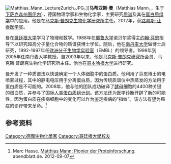 [[File:Matthias_Mann_LectureZurich.JPG|thumb]]。]]'''马蒂亚斯·曼'''（Matthias Mann，{{bd|1959年|10月10日||}}，生于[[下萨克森州|下萨克森州]][[图伊内|图伊内]]），德国物理学家和生物化学家，主要研究[[质谱|质谱]]及其在[[蛋白质组学|蛋白质组学]]中的应用。他是在[[马克斯·普朗克生物化学研究所|马克斯·普朗克生物化学研究所]]主任。2012年，获[[路易斯-让泰医学奖|路易斯-让泰医学奖]]。

曼在[[哥廷根大学|哥廷根大学]]学习了物理和数学。1988年在[[耶鲁大学|耶鲁大学]]诺贝尔奖得主[[约翰·芬恩|约翰·芬恩]]指导下以研究超高分子量化合物的质谱获博士学位。随后，他在[[南丹麦大学|南丹麦大学]]做博士后研究，1992-1997年任[[欧洲分子生物学实验室|欧洲分子生物学实验室]]（EMBL）的领导者。1998年到2005年任南丹麦大学教授。自2003年以来，他是[[马克斯·普朗克研究所|马克斯·普朗克研究所]]会员、马克斯·普朗克生物化学研究所主任。他也在[[哥本哈根大学|哥本哈根大学]]进行研究。

曼开发了一种质谱法以快速确定一个人体细胞中的蛋白质。他利用了芬恩博士的电喷雾过程，其中的静电电压用于分离蛋白质，因为传统质谱仪中热蒸发的方法用于蛋白质是不可能的。2008年，他与他的团队成功破译了[[酵母|酵母]]细胞的4400种关键的蛋白质，并参与了国际[[人类蛋白质组计划|人类蛋白质组计划]]。该方法还为医学诊断开辟了新的可能性，因为蛋白质在疾病细胞中的变化可以作为鉴定疾病的“指纹”。该方法有望为癌症的诊疗带来革命。<ref>Marc Hasse. [http://www.abendblatt.de/ratgeber/wissen/article2393258/Matthias-Mann-Pionier-der-Proteinforschung.html Matthias Mann: Pionier der Proteinforschung]. abendblatt.de. 2012-09-07</ref>

==参考资料==
{{reflist}}
{{Authority control}}
{{DEFAULTSORT:Man, Ma di er si}}
[[Category:德國生物化學家|Category:德國生物化學家]]
[[Category:哥廷根大學校友|Category:哥廷根大學校友]]